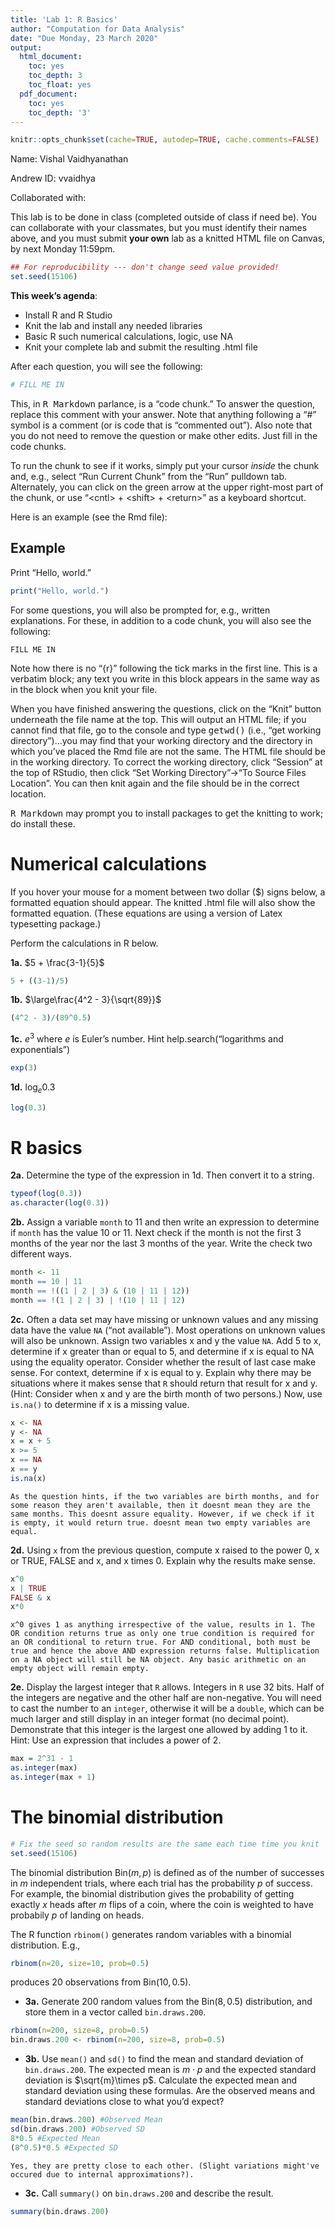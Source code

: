 ```yaml
---
title: 'Lab 1: R Basics'
author: "Computation for Data Analysis"
date: "Due Monday, 23 March 2020"
output:
  html_document:
    toc: yes
    toc_depth: 3
    toc_float: yes
  pdf_document:
    toc: yes
    toc_depth: '3'
---
```


```r
knitr::opts_chunk$set(cache=TRUE, autodep=TRUE, cache.comments=FALSE)
```

Name:  Vishal Vaidhyanathan

Andrew ID:   vvaidhya

Collaborated with:  

This lab is to be done in class (completed outside of class if need be). You can collaborate with your classmates, but you must identify their names above, and you must submit **your own** lab as a knitted HTML file on Canvas, by next Monday 11:59pm.

```r
## For reproducibility --- don't change seed value provided!
set.seed(15106)
```

**This week's agenda**: 

* Install R and R Studio
* Knit the lab and install any needed libraries
* Basic R such numerical calculations, logic, use NA
* Knit your complete lab and submit the resulting .html file


After each question, you will see the following:
```r
# FILL ME IN
```
This, in <tt>R Markdown</tt> parlance, is a "code chunk." To answer the question, replace this comment with your answer. Note that anything following a "#" symbol is a comment (or is code that is "commented out"). Also note that you do not need to remove the question or make other edits. Just fill in the code chunks.

To run the chunk to see if it works, simply put your cursor *inside* the chunk and, e.g., select "Run Current Chunk" from the "Run" pulldown tab. Alternately, you can click on the green arrow at the upper right-most part of the chunk, or use "\<cntl\> + \<shift\> + \<return\>" as a keyboard shortcut.

Here is an example (see the Rmd file):

## Example

Print "Hello, world."
```r
print("Hello, world.")
```

For some questions, you will also be prompted for, e.g., written explanations. For these, in addition to a code chunk, you will also see the following:
```
FILL ME IN
```
Note how there is no "{r}" following the tick marks in the first line. This is a verbatim block; any text you write in this block appears in the same way as in the block when you knit your file.

When you have finished answering the questions, click on the "Knit" button underneath the file name at the top. This will output an HTML file; if you cannot find that file, go to the console and type <tt>getwd()</tt> (i.e., "get working directory")...you may find that your working directory and the directory in which you've placed the Rmd file are not the same. The HTML file should be in the working directory. To correct the working directory, click "Session" at the top of RStudio, then click "Set Working Directory"->"To Source Files Location". You can then knit again and the file should be in the correct location.

<tt>R Markdown</tt> may prompt you to install packages to get the knitting to work; do install these.

Numerical calculations
===

If you hover your mouse for a moment between two dollar ($) signs below, a formatted equation should appear. The knitted .html file will also show the formatted equation. (These equations are using a version of Latex typesetting package.)

Perform the calculations in R below.

**1a.** $5 + \frac{3-1}{5}$
```r
5 + ((3-1)/5)
```

**1b.** $\large\frac{4^2 - 3}{\sqrt{89}}$
```r
(4^2 - 3)/(89^0.5)
```

**1c.** $e^3$ where $e$ is Euler's number. Hint help.search("logarithms and exponentials")
```r
exp(3)
```

**1d.** $\log_e{0.3}$

```r
log(0.3)
```

R basics
===

**2a.**
Determine the type of the expression in 1d. Then convert it to a string.

```r
typeof(log(0.3))
as.character(log(0.3))
```

**2b.**
Assign a variable `month` to 11 and then write an expression to determine if `month` has the value 10 or 11. Next check if the month is not the first 3 months of the year nor the last 3 months of the year. Write the check two different ways. 

```r
month <- 11
month == 10 | 11
month == !((1 | 2 | 3) & (10 | 11 | 12))
month == !(1 | 2 | 3) | !(10 | 11 | 12)
```

**2c.**
Often a data set may have missing  or unknown values and any missing data have the value `NA` ("not available").  Most operations on unknown values will also be unknown. Assign two variables x and y the value `NA`.  Add 5 to x, determine if x  greater than or equal to 5, and determine if x is equal to NA using the equality operator. Consider whether the result of last case make sense.  For context, determine if x is equal to y. Explain why there may be situations where it makes sense that `R` should return that result for x and y. (Hint: Consider when x and y are the birth month of two persons.)  Now, use `is.na()` to determine if x is a missing value.

```r
x <- NA
y <- NA
x = x + 5
x >= 5
x == NA
x == y
is.na(x)
```
```
As the question hints, if the two variables are birth months, and for some reason they aren't available, then it doesnt mean they are the same months. This doesnt assure equality. However, if we check if it is empty, it would return true. doesnt mean two empty variables are equal.
```

**2d.**
Using `x` from the previous question, compute x raised to the power 0, x or TRUE, FALSE and x, and x times 0. Explain why the results make sense.

```r
x^0
x | TRUE
FALSE & x
x*0
```
```
x^0 gives 1 as anything irrespective of the value, results in 1. The OR condition returns true as only one true condition is required for an OR conditional to return true. For AND conditional, both must be true and hence the above AND expression returns false. Multiplication on a NA object will still be NA object. Any basic arithmetic on an empty object will remain empty.
```

**2e.**
Display the largest integer that `R` allows.  Integers in `R` use 32 bits. Half of the integers are negative and the other half are non-negative.  You will need to cast the number to an `integer`, otherwise it will be a `double`, which can be much larger and still display in an integer format (no decimal point). Demonstrate that this integer is the largest one allowed by adding 1 to it. Hint: Use an expression that includes a power of 2.

```r
max = 2^31 - 1
as.integer(max)
as.integer(max + 1)
```

The binomial distribution
===

```r
# Fix the seed so random results are the same each time time you knit
set.seed(15106)
```

The binomial distribution $\mathrm{Bin}(m,p)$ is defined as of the number of successes in $m$ independent trials, where each trial has the probability $p$ of success. For example, the binomial distribution gives the probability of getting exactly $x$ heads after $m$ flips of a coin, where the coin is weighted to have probabily $p$ of landing on heads. 

The R function `rbinom()` generates random variables with a binomial distribution. E.g., 

```r
rbinom(n=20, size=10, prob=0.5)
```

produces 20 observations from $\mathrm{Bin}(10,0.5)$.

- **3a.** Generate 200 random values from the $\mathrm{Bin}(8,0.5)$ distribution, and store them in a vector called `bin.draws.200`. 

```r
rbinom(n=200, size=8, prob=0.5)
bin.draws.200 <- rbinom(n=200, size=8, prob=0.5)
```
 
- **3b.** Use `mean()` and `sd()` to find the mean and standard deviation of `bin.draws.200`. The expected mean is $m \cdot p$ and the expected standard deviation is $\sqrt{m}\times p$. Calculate the expected mean and standard deviation using these formulas. Are the observed means and standard deviations close to what you'd expect?
```r
mean(bin.draws.200) #Observed Mean
sd(bin.draws.200) #Observed SD
8*0.5 #Expected Mean
(8^0.5)*0.5 #Expected SD
```
```
Yes, they are pretty close to each other. (Slight variations might've occured due to internal approximations?).
```

- **3c.** Call `summary()` on `bin.draws.200` and describe the result.
```r
summary(bin.draws.200)
```

